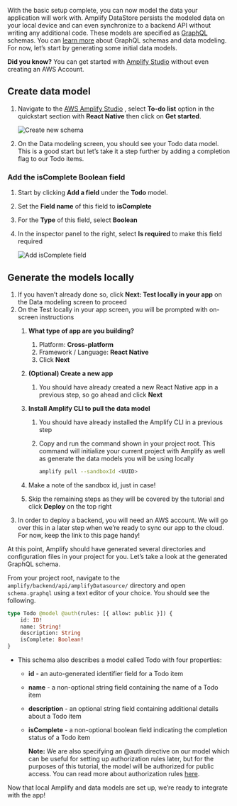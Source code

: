 With the basic setup complete, you can now model the data your application will work with. Amplify DataStore persists the modeled data on your local device and can even synchronize to a backend API without writing any additional code. These models are specified as [GraphQL](http://graphql.org/) schemas. You can [learn more](/cli/graphql/overview) about GraphQL schemas and data modeling. For now, let’s start by generating some initial data models.

<Callout>

**Did you know?** You can get started with [Amplify Studio](https://sandbox.amplifyapp.com/) without even creating an AWS Account.

</Callout>

## Create data model

1. Navigate to the [AWS Amplify Studio](https://sandbox.amplifyapp.com/getting-started) , select **To-do list** option in the quickstart section with **React Native** then click on **Get started**.

    ![Create new schema](/images/lib/getting-started/reactnative/generate-model-admin-ui-create.png)

2. On the Data modeling screen, you should see your Todo data model.  This is a good start but let’s take it a step further by adding a completion flag to our Todo items.

### Add the isComplete Boolean field

1. Start by clicking **Add a field** under the **Todo** model.
2. Set the **Field name** of this field to **isComplete**
3. For the **Type** of this field, select **Boolean**
4. In the inspector panel to the right, select **Is required** to make this field required

    ![Add isComplete field](/images/lib/getting-started/reactnative/generate-model-admin-ui-isComplete-field.png)

## Generate the models locally

1. If you haven’t already done so, click **Next: Test locally in your app** on the Data modeling screen to proceed
2. On the Test locally in your app screen, you will be prompted with on-screen instructions
    1. **What type of app are you building?**
        1. Platform: **Cross-platform**
        2. Framework / Language: **React Native**
        3. Click **Next**
    2. **(Optional) Create a new app**
        1. You should have already created a new React Native app in a previous step, so go ahead and click **Next**
    3. **Install Amplify CLI to pull the data model**
        1. You should have already installed the Amplify CLI in a previous step
        2. Copy and run the command shown in your project root. This command will initialize your current project with Amplify as well as generate the data models you will be using locally

            ```bash
            amplify pull --sandboxId <UUID>
            ```

    4. Make a note of the sandbox id, just in case!
    5. Skip the remaining steps as they will be covered by the tutorial and click **Deploy** on the top right
3. In order to deploy a backend, you will need an AWS account. We will go over this in a later step when we’re ready to sync our app to the cloud. For now, keep the link to this page handy!

At this point, Amplify should have generated several directories and configuration files in your project for you. Let’s take a look at the generated GraphQL schema.

From your project root, navigate to the `amplify/backend/api/amplifyDatasource/` directory and open `schema.graphql` using a text editor of your choice. You should see the following.

```graphql
type Todo @model @auth(rules: [{ allow: public }]) {
    id: ID!
    name: String!
    description: String
    isComplete: Boolean!
}
```

- This schema also describes a model called Todo with four properties:
    - **id** - an auto-generated identifier field for a Todo item
    - **name** - a non-optional string field containing the name of a Todo item
    - **description** - an optional string field containing additional details about a Todo item
    - **isComplete** - a non-optional boolean field indicating the completion status of a Todo item

        <Callout>

        **Note:** We are also specifying an @auth directive on our model which can be useful for setting up authorization rules later, but for the purposes of this tutorial, the model will be authorized for public access. You can read more about authorization rules [here](https://docs.amplify.aws/lib/datastore/setup-auth-rules/q/platform/js).

        </Callout>

Now that local Amplify and data models are set up, we’re ready to integrate with the app!